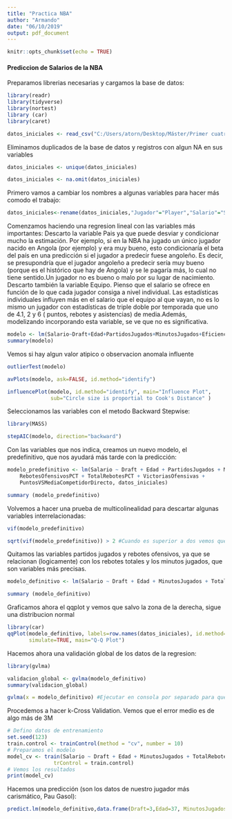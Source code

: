 ```yaml
---
title: "Practica NBA"
author: "Armando"
date: "06/10/2019"
output: pdf_document
---
```


```r
knitr::opts_chunk$set(echo = TRUE)
```

####  Prediccion de Salarios de la NBA ####


Preparamos librerias necesarias y cargamos la base de datos:

```r

library(readr)
library(tidyverse)
library(nortest)
library (car)
library(caret)

datos_iniciales <- read_csv("C:/Users/atorn/Desktop/Máster/Primer cuatrimestre/Predicción/Practicas/Practica NBA/Practica NBA/nba.csv")

```

Eliminamos duplicados de la base de datos y registros con algun NA en sus variables

```r

datos_iniciales <- unique(datos_iniciales)

datos_iniciales <- na.omit(datos_iniciales)

```

Primero vamos a cambiar los nombres a algunas variables para hacer más comodo el trabajo:

```r

datos_iniciales<-rename(datos_iniciales,"Jugador"="Player","Salario"="Salary",'Pais'='NBA_Country','Draft'="NBA_DraftNumber", "Edad"="Age", "Equipo"="Tm", "PartidosJugados"="G", "MinutosJugados"="MP", "EficienciaJugador"="PER", "AciertoTiro"="TS%", "IntentoTriplesPCT"="3PAr", "IntentoLibresPCT"="FTr", "RebotesOfensivosPCT"="ORB%", "RebotesDefensivosPCT"="DRB%", "TotalRebotesPCT"="TRB%", "AsistenciasPCT"="AST%", "RobosPCT"="STL%" , "TaponesPCT"="BLK%", "PerdidasBalonPCT"="TOV%", "VictoriasOfensivas"="OWS", "VictoriasDefensivas"="DWS", "PtosOfensivosVSMedia"="OBPM", "PtosDefensivosVSMedia"="DBPM", "PuntosVSMedia"="BPM", "PuntosVSMediaCompetidorDirecto"="VORP")

```

Comenzamos haciendo una regresion lineal con las variables más importantes:
Descarto la variable Pais ya que puede desviar y condicionar mucho la estimación. Por ejemplo, si en la NBA ha jugado un único jugador nacido en Angola (por ejemplo) y era muy bueno, esto condicionaría el beta del país en una predicción si el jugador a predecir fuese angoleño. Es decir, se presupondría que el jugador angoleño a predecir sería muy bueno (porque es el histórico que hay de Angola) y se le pagaría más, lo cual no tiene sentido.Un jugador no es bueno o malo por su lugar de nacimiento.
Descarto también la variable Equipo. Pienso que el salario se ofrece en función de lo que cada jugador consiga a nivel individual. Las estadísticas individuales influyen más en el salario que el equipo al que vayan, no es lo mismo un jugador con estadísticas de triple doble por temporada que uno de 4.1, 2 y 6 ( puntos, rebotes y asistencias) de media.Además, modelizando incorporando esta variable, se ve que no es significativa.

```r

modelo <- lm(Salario~Draft+Edad+PartidosJugados+MinutosJugados+EficienciaJugador+AciertoTiro+IntentoTriplesPCT+IntentoLibresPCT+RebotesOfensivosPCT+RebotesDefensivosPCT+TotalRebotesPCT+AsistenciasPCT+RobosPCT+TaponesPCT+PerdidasBalonPCT+VictoriasOfensivas+VictoriasDefensivas+PtosOfensivosVSMedia+PtosDefensivosVSMedia+PuntosVSMedia+PuntosVSMediaCompetidorDirecto,data=datos_iniciales)
summary(modelo)

```

Vemos si hay algun valor atipico o observacion anomala influente

```r

outlierTest(modelo)

avPlots(modelo, ask=FALSE, id.method="identify")

influencePlot(modelo, id.method="identify", main="Influence Plot", 
              sub="Circle size is proportial to Cook's Distance" )

```

Seleccionamos las variables con el metodo Backward Stepwise:

```r

library(MASS)

stepAIC(modelo, direction="backward")

```

Con las variables que nos indica, creamos un nuevo modelo, el predefinitivo, que nos ayudará más tarde con la predicción:

```r

modelo_predefinitivo <- lm(Salario ~ Draft + Edad + PartidosJugados + MinutosJugados + 
    RebotesOfensivosPCT + TotalRebotesPCT + VictoriasOfensivas + 
    PuntosVSMediaCompetidorDirecto, datos_iniciales)

summary (modelo_predefinitivo)

```

Volvemos a hacer una prueba de multicolinealidad para descartar algunas variables interrelacionadas:

```r

vif(modelo_predefinitivo)

sqrt(vif(modelo_predefinitivo)) > 2 #Cuando es superior a dos vemos que hay problemas de multicolinealidad

```

Quitamos las variables partidos jugados y rebotes ofensivos, ya que se relacionan (logicamente) con los rebotes totales y los minutos jugados, que son variables más precisas.

```r

modelo_definitivo <- lm(Salario ~ Draft + Edad + MinutosJugados + TotalRebotesPCT + VictoriasOfensivas + PuntosVSMediaCompetidorDirecto, datos_iniciales)

summary (modelo_definitivo)


```

Graficamos ahora el qqplot y vemos que salvo la zona de la derecha, sigue una distribucion normal

```r

library(car)
qqPlot(modelo_definitivo, labels=row.names(datos_iniciales), id.method="identify",
       simulate=TRUE, main="Q-Q Plot")

```

Hacemos ahora una validación global de los datos de la regresion:

```r

library(gvlma)

validacion_global <- gvlma(modelo_definitivo) 
summary(validacion_global)

gvlma(x = modelo_definitivo) #Ejecutar en consola por separado para que aparezcan los resultados de rechazo o no rechazo de las principales hipotesis estadísticas

```

Procedemos a hacer k-Cross Validation. Vemos que el error medio es de algo más de 3M

```r

# Defino datos de entrenamiento
set.seed(123) 
train.control <- trainControl(method = "cv", number = 10)
# Preparamos el modelo
model_cv <- train(Salario ~ Draft + Edad + MinutosJugados + TotalRebotesPCT + VictoriasOfensivas + PuntosVSMediaCompetidorDirecto, data = datos_iniciales, method = "lm",
               trControl = train.control)
# Vemos los resultados
print(model_cv)

```


Hacemos una predicción (son los datos de nuestro jugador más carismático, Pau Gasol):

```r

predict.lm(modelo_definitivo,data.frame(Draft=3,Edad=37, MinutosJugados=1753, TotalRebotesPCT=19, VictoriasOfensivas=2.6, PuntosVSMediaCompetidorDirecto=2.3))

```

